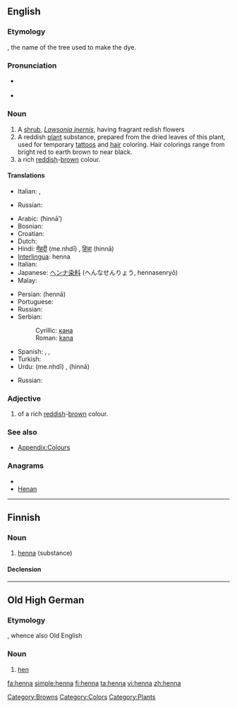 {{wikipedia}}
{{also|Henna}}
==English==

===Etymology===
{{etyl|ar}} {{term|حناء|sc=Arab|tr=ħinnā’}}, the name of the tree used to make the dye.

===Pronunciation===
* {{a|UK}} {{IPA|/hɛnə/}}
* {{rhymes|ɛnə}}

===Noun===
{{en-noun}}

# A [[shrub]], ''[[Lawsonia inernis]]'', having fragrant redish flowers
# A reddish [[plant]] substance, prepared from the dried leaves of this plant, used for temporary [[tattoo]]s and [[hair]] coloring. Hair colorings range from bright red to earth brown to near black.
#  a rich [[red]]dish-[[brown]] colour.
#: {{colour panel|882D17}}

====Translations====
{{trans-top|shrub}}
* Italian: {{t-|it|alcanna|f}}, {{t-|it|henné|m}}
{{trans-mid}}
* Russian: {{t+|ru|хна|f|tr=xna}}
{{trans-bottom}}

{{trans-top|dye}}
* Arabic: {{Arab|[[حناء|حِنّاء]]}} (ħinnā’)
* Bosnian: {{t-|bs|kana|f}}
* Croatian: {{t-|hr|kana|f}}
* Dutch: {{t-|nl|henna}}
* Hindi: [[मेंहदी]] (me.nhdī) {{f}}, [[हिन्ना]] (hinnā) {{f}}
* [[Interlingua]]: henna
* Italian: {{t-|it|henné|m}}
* Japanese: [[ヘンナ]][[染料]] (へんなせんりょう, hennasenryō)
* Malay: {{t-|ms|inai|xs=Malay}}
{{trans-mid}}
* Persian: {{fa-Arab|[[حنا]]}} (hennā)
* Portuguese: {{t+|pt|hena}}
* Russian: {{t+|ru|хна|f|tr=xna}}
* Serbian:
*: Cyrillic: [[кана]] {{f}}
*: Roman: [[kana]] {{f}}
* Spanish:  {{t|es|alheña|f}}, {{t-|es|henna|f}}, {{t|es|hena}}
* Turkish: {{t+|tr|kına}}
* Urdu: {{ur-Arab|[[مینہدی]]}} (me.nhdī) {{f}}, {{ur-Arab|[[حنا]]}} (hinnā) {{f}}
{{trans-bottom}}

{{trans-top|colour}}
* Russian: {{t+|ru|хна|f|tr=xna}}
{{trans-mid}}
{{trans-bottom}}

===Adjective===
{{en-adj|-}}

#  of a rich [[red]]dish-[[brow]]n colour.

===See also===
* [[Appendix:Colours]]

===Anagrams===
* {{alphagram|aehnn}}
* [[Henan#English|Henan]]

[[Category:Browns]]
[[Category:Colors]]
[[Category:Plants]]

----

==Finnish==

===Noun===
{{infl|fi|noun}}

# [[#English|henna]] (substance)

====Declension====
{{fi-decl-kala|henn}}

----

==Old High German==

===Etymology===
{{proto|Germanic|title=West Germanic|hannja|lang=de}}, whence also Old English {{term|henn|lang=ang}}

===Noun===
{{goh-noun|g=f}}

# [[hen]]

[[fa:henna]]
[[simple:henna]]
[[fi:henna]]
[[ta:henna]]
[[vi:henna]]
[[zh:henna]]